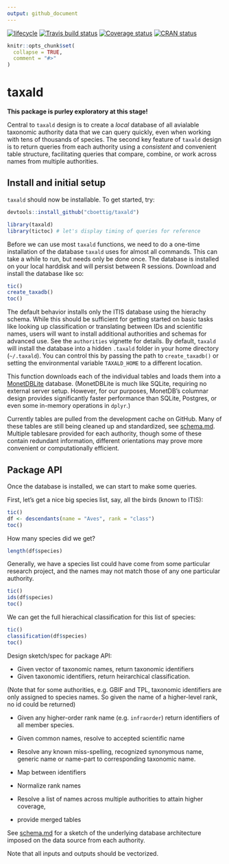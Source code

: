 ```yaml
---
output: github_document
---
```


[![lifecycle](https://img.shields.io/badge/lifecycle-experimental-orange.svg)](https://www.tidyverse.org/lifecycle/#experimental)
[![Travis build status](https://travis-ci.org/cboettig/taxald.svg?branch=master)](https://travis-ci.org/cboettig/taxald)
[![Coverage status](https://codecov.io/gh/cboettig/taxald/branch/master/graph/badge.svg)](https://codecov.io/github/cboettig/taxald?branch=master)
[![CRAN status](https://www.r-pkg.org/badges/version/taxald)](https://cran.r-project.org/package=taxald)


<!-- README.md is generated from README.Rmd. Please edit that file -->

```r
knitr::opts_chunk$set(
  collapse = TRUE,
  comment = "#>"
)
```
# taxald

**This package is purley exploratory at this stage!**

Central to `taxald` design is to create a *local* database of all avialable taxonomic authority data that we can query quickly, even when working with tens of thousands of species. The second key feature of `taxald` design is to return queries from each authority using a *consistent* and convenient table structure, facilitating queries that compare, combine, or work across names from multiple authorities.  

## Install and initial setup

`taxald` should now be installable.  To get started, try:

```r
devtools::install_github("cboettig/taxald")
```

```r
library(taxald)
library(tictoc) # let's display timing of queries for reference
```


Before we can use most `taxald` functions, we need to do a one-time installation of the database `taxald` uses for almost all commands.  This can take a while to run, but needs only be done once.  The database is installed on your local harddisk and will persist between R sessions.  Download and install the database like so:

```r
tic()
create_taxadb()
toc()
```

The default behavior installs only the ITIS database using the hierachy schema.  While this should be sufficient for getting started on basic tasks like looking up classification or translating between IDs and scientific names, users will want to install additional authorities and schemas for advanced use. See the `authorities` vignette for details.  By default, `taxald` will install the database into a hidden `.taxald` folder in your home directory (`~/.taxald`).  You can control this by passing the path to `create_taxadb()` or setting the environmental variable `TAXALD_HOME` to a different location.  

This function downloads each of the individual tables and loads them into a [MonetDBLite](https://www.monetdb.org) database.  (MonetDBLite is much like SQLite, requiring no external server setup.  However, for our purposes, MonetDB's columnar design provides significantly faster performance than SQLite, Postgres, or even some in-memory operations in `dplyr`.)  

Currently tables are pulled from the development cache on GitHub. Many of these tables are still being cleaned up and standardized, see [schema.md](schema.md).  Multiple tablesare provided for each authority, though some of these contain redundant information, different orientations may prove more convenient or computationally efficient.  



## Package API

Once the database is installed, we can start to make some queries. 

First, let's get a nice big species list, say, all the birds (known to ITIS):

```r
tic()
df <- descendants(name = "Aves", rank = "class")
toc()
```

How many species did we get?

```r
length(df$species)
```

Generally, we have a species list could have come from some particular research project, and the names may not match those of any one particular authority.

```r
tic()
ids(df$species)
toc()
```


We can get the full hierachical classification for this list of species:  

```r
tic()
classification(df$species)
toc()
```

Design sketch/spec for package API:

- Given vector of taxonomic names, return taxonomic identifiers
- Given taxonomic identifiers, return heirarchical classification.  

(Note that for some authorities, e.g. GBIF and TPL, taxonomic identifiers are only assigned to species names.  So given the name of a higher-level rank, no id could be returned)

- Given any higher-order rank name (e.g. `infraorder`) return identifiers of all member species.

- Given common names, resolve to accepted scientific name

- Resolve any known miss-spelling, recognized synonymous name, generic name or name-part to corresponding taxonomic name.

- Map between identifiers

- Normalize rank names

- Resolve a list of names across multiple authorities to attain higher coverage, 
- provide merged tables


See [schema.md](schema.md) for a sketch of the underlying database architecture imposed on the data source from each authority. 

Note that all inputs and outputs should be vectorized.  
